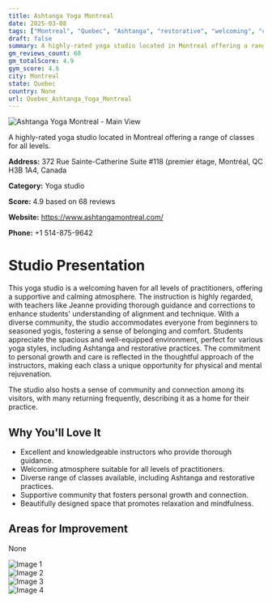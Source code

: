 ```yaml
---
title: Ashtanga Yoga Montreal
date: 2025-03-08
tags: ["Montreal", "Quebec", "Ashtanga", "restorative", "welcoming", "calming", "Montreal"]  
draft: false
summary: A highly-rated yoga studio located in Montreal offering a range of classes for all levels.
gm_reviews_count: 68
gm_totalScore: 4.9
gym_score: 4.6
city: Montreal
state: Quebec
country: None
url: Quebec_Ashtanga_Yoga_Montreal
---
```


<div className="aspect-[16/9] relative my-8">
  <img 
    src="https://lh5.googleusercontent.com/p/AF1QipO2RD9yd-TkR11mNJmOyqRIM791VANqkmG6hEqN=w1920-h1080-k-no"
    alt="Ashtanga Yoga Montreal - Main View"
    className="object-cover absolute inset-0 w-full h-full rounded-lg"
  />
</div>

A highly-rated yoga studio located in Montreal offering a range of classes for all levels.

**Address:** 372 Rue Sainte-Catherine Suite #118 (premier étage, Montréal, QC H3B 1A4, Canada

**Category:** Yoga studio

**Score:** 4.9 based on 68 reviews

**Website:** https://www.ashtangamontreal.com/

**Phone:** +1 514-875-9642

# Studio Presentation

This yoga studio is a welcoming haven for all levels of practitioners, offering a supportive and calming atmosphere. The instruction is highly regarded, with teachers like Jeanne providing thorough guidance and corrections to enhance students' understanding of alignment and technique. With a diverse community, the studio accommodates everyone from beginners to seasoned yogis, fostering a sense of belonging and comfort. Students appreciate the spacious and well-equipped environment, perfect for various yoga styles, including Ashtanga and restorative practices. The commitment to personal growth and care is reflected in the thoughtful approach of the instructors, making each class a unique opportunity for physical and mental rejuvenation.

The studio also hosts a sense of community and connection among its visitors, with many returning frequently, describing it as a home for their practice.

## Why You'll Love It

- Excellent and knowledgeable instructors who provide thorough guidance.
- Welcoming atmosphere suitable for all levels of practitioners.
- Diverse range of classes available, including Ashtanga and restorative practices.
- Supportive community that fosters personal growth and connection.
- Beautifully designed space that promotes relaxation and mindfulness.

## Areas for Improvement

None

<div className="grid grid-cols-1 xl:grid-cols-2 gap-4 my-8">
<div className="aspect-[4/3] relative"><img src="https://lh3.googleusercontent.com/p/AF1QipP7I9aZnIGo_ufYBvzNk9AiPjB2yTJxHIzUkk2p=w1920-h1080-k-no" alt="Image 1" className="object-cover absolute inset-0 w-full h-full rounded-lg" /></div>
<div className="aspect-[4/3] relative"><img src="https://lh5.googleusercontent.com/p/AF1QipOds5n3q_7GOnCWcSBo9KviOTsSadR1AIvTANsw=w1920-h1080-k-no" alt="Image 2" className="object-cover absolute inset-0 w-full h-full rounded-lg" /></div>
<div className="aspect-[4/3] relative"><img src="https://lh5.googleusercontent.com/p/AF1QipNHDHFLlDvehHfRowOGOwFSG6hbK-OT86YPZsR5=w1920-h1080-k-no" alt="Image 3" className="object-cover absolute inset-0 w-full h-full rounded-lg" /></div>
<div className="aspect-[4/3] relative"><img src="https://lh5.googleusercontent.com/p/AF1QipOe-L5pb6Qo58VoP7Y9qHiTjNwxUPxtnC1TtCZC=w1920-h1080-k-no" alt="Image 4" className="object-cover absolute inset-0 w-full h-full rounded-lg" /></div>
</div>